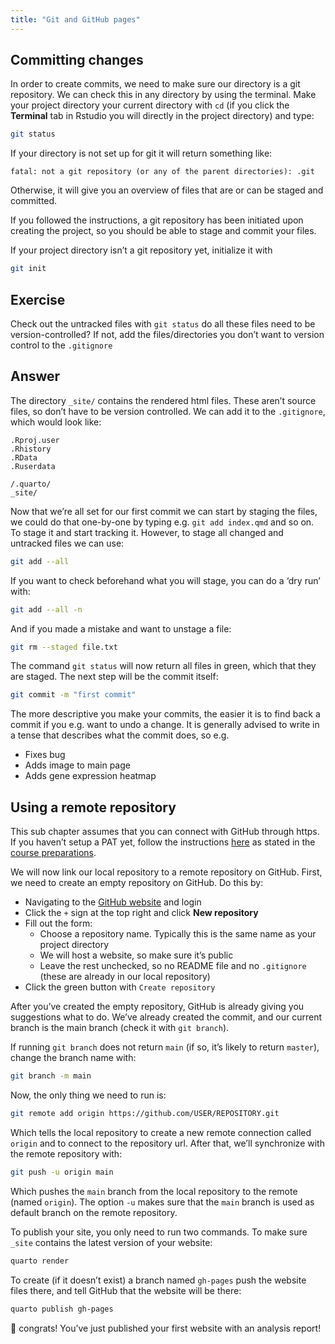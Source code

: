 ```yaml
---
title: "Git and GitHub pages"
---
```


## Committing changes

In order to create commits, we need to make sure our directory is a git repository. We can check this in any directory by using the terminal. Make your project directory your current directory with `cd` (if you click the **Terminal** tab in Rstudio you will directly in the project directory) and type:

``` bash
git status
```

If your directory is not set up for git it will return something like:

```         
fatal: not a git repository (or any of the parent directories): .git
```

Otherwise, it will give you an overview of files that are or can be staged and committed.

If you followed the instructions, a git repository has been initiated upon creating the project, so you should be able to stage and commit your files.

::: callout-note
If your project directory isn't a git repository yet, initialize it with

``` bash
git init 
```
:::

::: callout-important
## Exercise

Check out the untracked files with `git status` do all these files need to be version-controlled? If not, add the files/directories you don't want to version control to the `.gitignore`
:::

::: {.callout-tip collapse="true"}
## Answer

The directory `_site/` contains the rendered html files. These aren't source files, so don't have to be version controlled. We can add it to the `.gitignore`, which would look like:

``` gitignore
.Rproj.user
.Rhistory
.RData
.Ruserdata

/.quarto/
_site/
```
:::

Now that we're all set for our first commit we can start by staging the files, we could do that one-by-one by typing e.g. `git add index.qmd` and so on. To stage it and start tracking it. However, to stage all changed and untracked files we can use:

``` bash
git add --all
```

::: callout-note
If you want to check beforehand what you will stage, you can do a 'dry run' with:

``` bash
git add --all -n
```

And if you made a mistake and want to unstage a file:

``` bash
git rm --staged file.txt
```
:::

The command `git status` will now return all files in green, which that they are staged. The next step will be the commit itself:

``` bash
git commit -m "first commit"
```

::: callout-note
The more descriptive you make your commits, the easier it is to find back a commit if you e.g. want to undo a change. It is generally advised to write in a tense that describes what the commit does, so e.g.

-   Fixes bug
-   Adds image to main page
-   Adds gene expression heatmap
:::

## Using a remote repository

::: callout-warning
This sub chapter assumes that you can connect with GitHub through https. If you haven't setup a PAT yet, follow the instructions [here](https://happygitwithr.com/https-pat.html) as stated in the [course preparations](course_preparations.qmd).
:::

We will now link our local repository to a remote repository on GitHub. First, we need to create an empty repository on GitHub. Do this by:

-   Navigating to the [GitHub website](https://github.com) and login
-   Click the `+` sign at the top right and click **New repository**
-   Fill out the form:
    -   Choose a repository name. Typically this is the same name as your project directory
    -   We will host a website, so make sure it's public
    -   Leave the rest unchecked, so no README file and no `.gitignore` (these are already in our local repository)
-   Click the green button with `Create repository`

After you've created the empty repository, GitHub is already giving you suggestions what to do. We've already created the commit, and our current branch is the main branch (check it with `git branch`).

::: callout-caution
If running `git branch` does not return `main` (if so, it's likely to return `master`), change the branch name with:

``` sh
git branch -m main
```
:::

Now, the only thing we need to run is:

``` bash
git remote add origin https://github.com/USER/REPOSITORY.git
```

Which tells the local repository to create a new remote connection called `origin` and to connect to the repository url. After that, we'll synchronize with the remote repository with:

``` bash
git push -u origin main
```

Which pushes the `main` branch from the local repository to the remote (named `origin`). The option `-u` makes sure that the `main` branch is used as default branch on the remote repository.

To publish your site, you only need to run two commands. To make sure `_site` contains the latest version of your website:

``` bash
quarto render
```

To create (if it doesn't exist) a branch named `gh-pages` push the website files there, and tell GitHub that the website will be there:

``` bash
quarto publish gh-pages
```

🤝 congrats! You've just published your first website with an analysis report!
